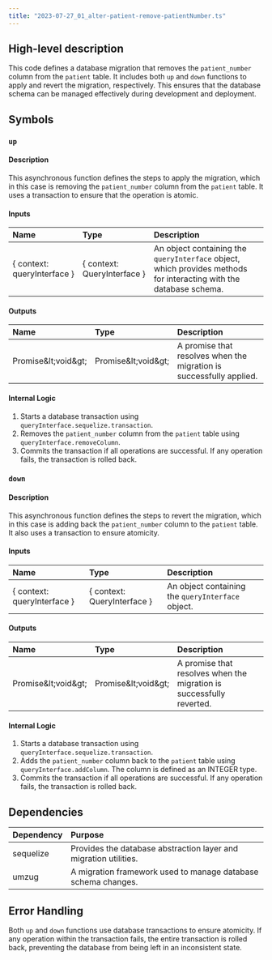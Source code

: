 ```yaml
---
title: "2023-07-27_01_alter-patient-remove-patientNumber.ts"
---
```


## High-level description
This code defines a database migration that removes the `patient_number` column from the `patient` table. It includes both `up` and `down` functions to apply and revert the migration, respectively. This ensures that the database schema can be managed effectively during development and deployment.

## Symbols

### `up`
#### Description
This asynchronous function defines the steps to apply the migration, which in this case is removing the `patient_number` column from the `patient` table. It uses a transaction to ensure that the operation is atomic.

#### Inputs
| Name | Type | Description |
|:-----|:-----|:------------|
| { context: queryInterface } | { context: QueryInterface } | An object containing the `queryInterface` object, which provides methods for interacting with the database schema. |

#### Outputs
| Name | Type | Description |
|:-----|:-----|:------------|
| Promise\&lt;void\&gt; | Promise\&lt;void\&gt; | A promise that resolves when the migration is successfully applied. |

#### Internal Logic
1. Starts a database transaction using `queryInterface.sequelize.transaction`.
2. Removes the `patient_number` column from the `patient` table using `queryInterface.removeColumn`.
3. Commits the transaction if all operations are successful. If any operation fails, the transaction is rolled back.

### `down`
#### Description
This asynchronous function defines the steps to revert the migration, which in this case is adding back the `patient_number` column to the `patient` table. It also uses a transaction to ensure atomicity.

#### Inputs
| Name | Type | Description |
|:-----|:-----|:------------|
| { context: queryInterface } | { context: QueryInterface } | An object containing the `queryInterface` object. |

#### Outputs
| Name | Type | Description |
|:-----|:-----|:------------|
| Promise\&lt;void\&gt; | Promise\&lt;void\&gt; | A promise that resolves when the migration is successfully reverted. |

#### Internal Logic
1. Starts a database transaction using `queryInterface.sequelize.transaction`.
2. Adds the `patient_number` column back to the `patient` table using `queryInterface.addColumn`. The column is defined as an INTEGER type.
3. Commits the transaction if all operations are successful. If any operation fails, the transaction is rolled back.

## Dependencies
| Dependency | Purpose |
|:-----------|:--------|
| sequelize | Provides the database abstraction layer and migration utilities. |
| umzug | A migration framework used to manage database schema changes. |

## Error Handling
Both `up` and `down` functions use database transactions to ensure atomicity. If any operation within the transaction fails, the entire transaction is rolled back, preventing the database from being left in an inconsistent state.
